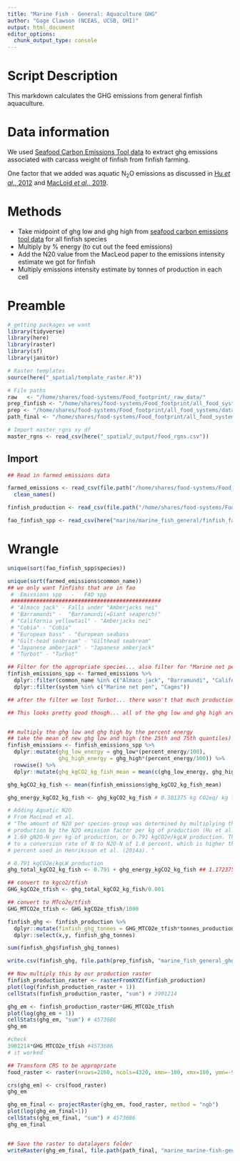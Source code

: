 ```yaml
---
title: "Marine Fish - General: Aquaculture GHG"
author: "Gage Clawson (NCEAS, UCSB, OHI)"
output: html_document
editor_options: 
  chunk_output_type: console
---
```


# Script Description

This markdown calculates the GHG emissions from general finfish aquaculture. 

# Data information
We used [Seafood Carbon Emissions Tool data](http://seafoodco2.dal.ca/) to extract ghg emissions associated with carcass weight of finfish from finfish farming.

One factor that we added was aquatic N<sub>2</sub>O emissions as discussed in [Hu *et al*., 2012](https://pubs.acs.org/doi/full/10.1021/es300110x) and [MacLoid *et al*., 2019](http://www.fao.org/3/ca7130en/ca7130en.pdf).


# Methods 
 - Take midpoint of ghg low and ghg high from [seafood carbon emissions tool data](http://seafoodco2.dal.ca/) for all finfish species
 - Multiply by % energy (to cut out the feed emissions)
 - Add the N20 value from the MacLeod paper to the emissions intensity estimate we got for finfish
 - Multiply emissions intensity estimate by tonnes of production in each cell
 
 
# Preamble
```r
# getting packages we want
library(tidyverse)
library(here)
library(raster)
library(sf)
library(janitor)

# Raster templates
source(here("_spatial/template_raster.R"))

# File paths
raw   <- "/home/shares/food-systems/Food_footprint/_raw_data/"
prep_finfish <- "/home/shares/food-systems/Food_footprint/all_food_systems/dataprep/aquaculture/marine/marine_fish_general"
prep <- "/home/shares/food-systems/Food_footprint/all_food_systems/dataprep/" 
path_final <- "/home/shares/food-systems/Food_footprint/all_food_systems/datalayers" 

# Import master_rgns xy df
master_rgns <- read_csv(here("_spatial/_output/food_rgns.csv"))
```  
 
## Import
```r
## Read in farmed emissions data 

farmed_emissions <- read_csv(file.path("/home/shares/food-systems/Food_footprint/_raw_data/seafood_carbon_emmisions_tool/d2020/Specie_List_-_11_24_2020,_11_39_21_AM_Farmed.csv")) %>%
  clean_names()

finfish_production <- read_csv(file.path("/home/shares/food-systems/Food_footprint/all_food_systems/dataprep/aquaculture/marine/marine_fish_general/marine_fish_general_farm.csv"))

fao_finfish_spp <- read_csv(here("marine/marine_fish_general/finfish_farms/data/fao_mariculture_finfish_taxa_production.csv"))

```
 
 
# Wrangle

```r
unique(sort(fao_finfish_spp$species))

unique(sort(farmed_emissions$common_name))
## we only want finfishs that are in fao
 #  Emissions spp   -   FAO spp
 ###############################################
 # "Almaco jack" - Falls under "Amberjacks nei"                               
 # "Barramundi" -  "Barramundi(=Giant seaperch)"                    
 # "California yellowtail" - "Amberjacks nei"
 # "Cobia" - "Cobia"          
 # "European bass" - "European seabass             
 # "Gilt-head seabream" - "Gilthead seabream"
 # "Japanese amberjack" - "Japanese amberjack"  
 # "Turbot" - "Turbot"

## Filter for the appropriate species... also filter for "Marine net pen" and "Cages".. since we don't want any inland aquaculture
finfish_emissions_spp <- farmed_emissions %>%
  dplyr::filter(common_name %in% c("Almaco jack", "Barramundi", "California yellowtail", "Cobia", "European bass", "Gilt-head seabream", "Japanese amberjack", "Turbot")) %>%
  dplyr::filter(system %in% c("Marine net pen", "Cages"))

## after the filter we lost Turbot... there wasn't that much production anyways.

## This looks pretty good though... all of the ghg low and ghg high are generally between 2 and 4... with the exception of cobia. I feel comfortable just taking the midpoint. 


## multiply the ghg low and ghg high by the percent energy
## take the mean of new ghg low and high (the 25th and 75th quantiles)
finfish_emissions <- finfish_emissions_spp %>%
  dplyr::mutate(ghg_low_energy = ghg_low*(percent_energy/100),
                ghg_high_energy = ghg_high*(percent_energy/100)) %>%
  rowwise() %>%
  dplyr::mutate(ghg_kgCO2_kg_fish_mean = mean(c(ghg_low_energy, ghg_high_energy))) 

ghg_kgCO2_kg_fish <- mean(finfish_emissions$ghg_kgCO2_kg_fish_mean)

ghg_energy_kgCO2_kg_fish <- ghg_kgCO2_kg_fish # 0.381375 kg CO2eq/ kg fish (live/carcass weight, ratioed)

# Adding Aquatic N2O
# From MacLeod et al. 
# "The amount of N2O per species-group was determined by multiplying the
# production by the N2O emission factor per kg of production (Hu et al., 2012), i.e.
# 1.69 gN2O-N per kg of production, or 0.791 kgCO2e/kgLW production. This equates
# to a conversion rate of N to N2O-N of 1.8 percent, which is higher that the 0.71
# percent used in Henriksson et al. (2014a). "

# 0.791 kgCO2e/kgLW production 
ghg_total_kgCO2_kg_fish <- 0.791 + ghg_energy_kgCO2_kg_fish ## 1.172375

## convert to kgco2/tfish
GHG_kgCO2e_tfish <- ghg_total_kgCO2_kg_fish/0.001

## convert to MTco2e/tfish
GHG_MTCO2e_tfish <- GHG_kgCO2e_tfish/1000

finfish_ghg <- finfish_production %>%
  dplyr::mutate(finfish_ghg_tonnes = GHG_MTCO2e_tfish*tonnes_production) %>%
  dplyr::select(x,y, finfish_ghg_tonnes)

sum(finfish_ghg$finfish_ghg_tonnes)

write.csv(finfish_ghg, file.path(prep_finfish, "marine_fish_general_ghg.csv"))

## Now multiply this by our production raster
finfish_production_raster <- rasterFromXYZ(finfish_production)
plot(log(finfish_production_raster + 1))
cellStats(finfish_production_raster, "sum") # 3901214

ghg_em <- finfish_production_raster*GHG_MTCO2e_tfish
plot(log(ghg_em + 1))
cellStats(ghg_em, "sum") # 4573686
ghg_em

#check
3901214*GHG_MTCO2e_tfish #4573686
# it worked

## Transform CRS to be appropriate
food_raster <- raster(nrows=2160, ncols=4320, xmn=-180, xmx=180, ymn=-90, ymx=90)

crs(ghg_em) <- crs(food_raster)
ghg_em

ghg_em_final <- projectRaster(ghg_em, food_raster, method = "ngb")
plot(log(ghg_em_final+1))
cellStats(ghg_em_final, "sum") # 4573686
ghg_em_final


## Save the raster to datalayers folder
writeRaster(ghg_em_final, file.path(path_final, "marine_marine-fish-general_aquaculture_meat_ghg.tif"), overwrite = TRUE)

```

